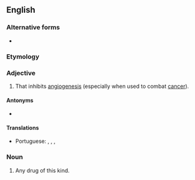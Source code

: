 ==English==

===Alternative forms===
* {{l|en|anti-angiogenic}}

===Etymology===
{{prefix|en|anti|angiogenic}}

===Adjective===
{{wikipedia}}
{{en-adj}}

# {{lb|en|pharmaceutical effect}} That inhibits [[angiogenesis]] (especially when used to combat [[cancer]]).

====Antonyms====
* {{l|en|proangiogenic}}

====Translations====
{{trans-top|that inhibits angiogenesis}}
* Portuguese: {{t|pt|antiangiogénese}} {{qualifier|Portugal}}, {{t|pt|antiangiogênese}} {{qualifier|Brazil}}, {{t|pt|antiangiogénico}} {{qualifier|Portugal}}, {{t|pt|antiangiogênico}} {{qualifier|Brazil}}
{{trans-mid}}
{{trans-bottom}}

===Noun===
{{en-noun}}

# Any drug of this kind.
